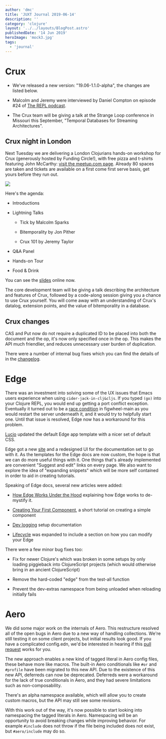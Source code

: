 ```yaml
---
author: 'dmc'
title: 'JUXT Journal 2019-06-14'
description: ''
category: 'clojure'
layout: '../../layouts/BlogPost.astro'
publishedDate: '14 Jun 2019'
heroImage: 'mock3.jpg'
tags:
  - 'journal'
---
```



# Crux

- We've released a new version: \"19.06-1.1.0-alpha\", the changes are
  listed below.

- Malcolm and Jeremy were interviewed by Daniel Compton on episode #24
  of [The REPL podcast](https://www.therepl.net/episodes/24/).

- The Crux team will be giving a talk at the Strange Loop conference
  in Missouri this September, \"Temporal Databases for Streaming
  Architectures\".

## Crux night in London

Next Tuesday we are delivering a London Clojurians hands-on workshop for
Crux (generously hosted by Funding Circle!), with free pizza and
t-shirts featuring John McCarthy: [visit the meetup.com
page](https://www.meetup.com/London-Clojurians/events/262005356/).
Already 80 spaces are taken and tickets are available on a first come
first serve basis, get yours before they run out.


<Image src={hi} />

Here's the agenda:

- Introductions

- Lightning Talks

  - Tick by Malcolm Sparks

  - Bitemporality by Jon Pither

  - Crux 101 by Jeremy Taylor

- Q&A Panel

- Hands-on Tour

- Food & Drink

You can see the [slides](/crux-workshop-v1.pdf) online now.

The core development team will be giving a talk describing the
architecture and features of Crux, followed by a code-along session
giving you a chance to use Crux yourself. You will come away with an
understanding of Crux's datalog, extension points, and the value of
bitemporality in a database.

## Crux changes

CAS and Put now do not require a duplicated ID to be placed into both
the document and the op, it's now only specified once in the op. This
makes the API much friendlier, and reduces unnecessary user burden of
duplication.

There were a number of internal bug fixes which you can find the details
of in the
[changelog](https://github.com/juxt/crux/blob/b13a98ec8b7ec897d7e1c3738a812c10f88f6224/CHANGELOG.md).

# Edge

There was an investment into solving some of the UX issues that Emacs
users experience when using `cider-jack-in-clj&cljs`. If you typed
`(go)` into your Clojure REPL, you would end up getting a port conflict
exception. Eventually it turned out to be a [race
condition](https://github.com/bhauman/figwheel-main/issues/183) in
figwheel-main as you would restart the server underneath it, and it
would try to helpfully start one. Until that issue is resolved, Edge now
has a workaround for this problem.

[Lucio](https://juxt.pro/people/lda.html) updated the default Edge app
template with a nicer set of default CSS.

Edge got a new [site](https://juxt.pro/edge/) and a redesigned UI for
the documentation set to go with it. As the templates for the Edge docs
are now custom, the hope is that we can do more useful things with it.
One things that's already implemented are convenient \"Suggest and
edit\" links on every page. We also want to explore the idea of
\"expanding snippets\" which will be more self contained in order to aid
in creating tutorials.

Speaking of Edge docs, several new articles were added:

- [How Edge Works Under the
  Hood](https://juxt.pro/edge/docs/under-the-hood.html) explaining how
  Edge works to de-mystify it.

- [Creating Your First
  Component](https://juxt.pro/edge/docs/first-component.html), a short
  tutorial on creating a simple component

- [Dev logging](https://juxt.pro/edge/docs/dev-logging.html) setup
  documentation

- [Lifecycle](https://juxt.pro/edge/docs/lifecycle.html) was expanded
  to include a section on how you can modify your Edge

There were a few minor bug fixes too:

- Fix for newer Clojure's which was broken in some setups by only
  loading piggieback into ClojureScript projects (which would
  otherwise bring in an ancient ClojureScript)

- Remove the hard-coded \"edge\" from the test-all function

- Prevent the dev-extras namespace from being unloaded when reloading
  initially fails

# Aero

We did some major work on the internals of Aero. This restructure
resolved all of the open bugs in Aero due to a new way of handling
collections. We're still testing it on some client projects, but initial
results look good. If you have a complicated config.edn, we'd be
interested in hearing if this [pull
request](https://github.com/juxt/aero/pull/77) works for you.

The new approach enables a new kind of tagged literal in Aero config
files, these behave more like macros. The built-in Aero conditionals
like `#or` and `#profile` have been migrated to this new API. Due to the
existence of this new API, deferreds can now be deprecated. Deferreds
were a workaround for the lack of true conditionals in Aero, and they
had severe limitations such as non-composability.

There's an alpha namespace available, which will allow you to create
custom macros, but the API may still see some revisions.

With this work out of the way, it's now possible to start looking into
namespacing the tagged literals in Aero. Namespacing will be an
opportunity to avoid breaking changes while improving behavior. For
example `#include` does not throw if the file being included does not
exist, but `#aero/include` may do so.
